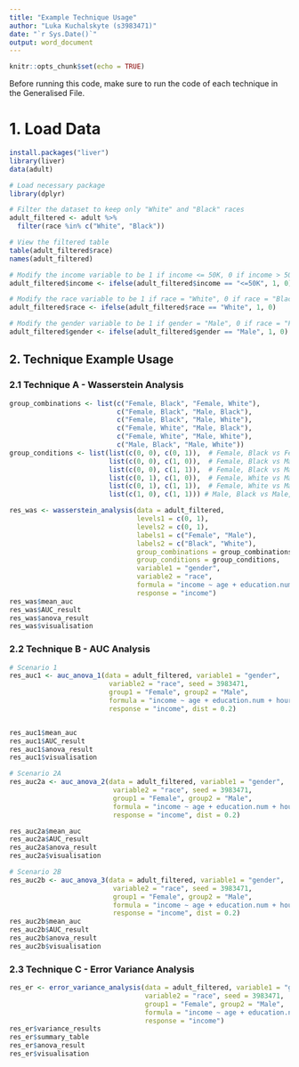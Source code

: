 ```yaml
---
title: "Example Technique Usage"
author: "Luka Kuchalskyte (s3983471)"
date: "`r Sys.Date()`"
output: word_document
---
```


```r
knitr::opts_chunk$set(echo = TRUE)
```

Before running this code, make sure to run the code of each technique in the Generalised File.

# 1. Load Data

```r
install.packages("liver")
library(liver)
data(adult)

# Load necessary package
library(dplyr)

# Filter the dataset to keep only "White" and "Black" races
adult_filtered <- adult %>%
  filter(race %in% c("White", "Black"))

# View the filtered table
table(adult_filtered$race)
names(adult_filtered)

# Modify the income variable to be 1 if income <= 50K, 0 if income > 50K
adult_filtered$income <- ifelse(adult_filtered$income == "<=50K", 1, 0)

# Modify the race variable to be 1 if race = "White", 0 if race = "Black"
adult_filtered$race <- ifelse(adult_filtered$race == "White", 1, 0)

# Modify the gender variable to be 1 if gender = "Male", 0 if race = "Female"
adult_filtered$gender <- ifelse(adult_filtered$gender == "Male", 1, 0)
```

## 2. Technique Example Usage

### 2.1 Technique A - Wasserstein Analysis

```r
group_combinations <- list(c("Female, Black", "Female, White"),
                           c("Female, Black", "Male, Black"),
                           c("Female, Black", "Male, White"),
                           c("Female, White", "Male, Black"),
                           c("Female, White", "Male, White"),
                           c("Male, Black", "Male, White"))
group_conditions <- list(list(c(0, 0), c(0, 1)),  # Female, Black vs Female, White
                         list(c(0, 0), c(1, 0)),  # Female, Black vs Male, Black
                         list(c(0, 0), c(1, 1)),  # Female, Black vs Male, White
                         list(c(0, 1), c(1, 0)),  # Female, White vs Male, Black
                         list(c(0, 1), c(1, 1)),  # Female, White vs Male, White
                         list(c(1, 0), c(1, 1))) # Male, Black vs Male, White

res_was <- wasserstein_analysis(data = adult_filtered,
                                levels1 = c(0, 1),
                                levels2 = c(0, 1),
                                labels1 = c("Female", "Male"),
                                labels2 = c("Black", "White"),
                                group_combinations = group_combinations,
                                group_conditions = group_conditions,
                                variable1 = "gender",
                                variable2 = "race",
                                formula = "income ~ age + education.num + hours.per.week",
                                response = "income")
res_was$mean_auc
res_was$AUC_result
res_was$anova_result
res_was$visualisation
```

### 2.2 Technique B - AUC Analysis

```r
# Scenario 1
res_auc1 <- auc_anova_1(data = adult_filtered, variable1 = "gender",
                         variable2 = "race", seed = 3983471,
                         group1 = "Female", group2 = "Male",
                         formula = "income ~ age + education.num + hours.per.week",
                         response = "income", dist = 0.2)


res_auc1$mean_auc
res_auc1$AUC_result
res_auc1$anova_result
res_auc1$visualisation
```

```r
# Scenario 2A
res_auc2a <- auc_anova_2(data = adult_filtered, variable1 = "gender",
                          variable2 = "race", seed = 3983471,
                          group1 = "Female", group2 = "Male",
                          formula = "income ~ age + education.num + hours.per.week",
                          response = "income", dist = 0.2)

res_auc2a$mean_auc
res_auc2a$AUC_result
res_auc2a$anova_result
res_auc2a$visualisation
```

```r
# Scenario 2B
res_auc2b <- auc_anova_3(data = adult_filtered, variable1 = "gender",
                          variable2 = "race", seed = 3983471,
                          group1 = "Female", group2 = "Male",
                          formula = "income ~ age + education.num + hours.per.week",
                          response = "income", dist = 0.2)
res_auc2b$mean_auc
res_auc2b$AUC_result
res_auc2b$anova_result
res_auc2b$visualisation
```

### 2.3 Technique C - Error Variance Analysis

```r
res_er <- error_variance_analysis(data = adult_filtered, variable1 = "gender",
                                  variable2 = "race", seed = 3983471,
                                  group1 = "Female", group2 = "Male",
                                  formula = "income ~ age + education.num + hours.per.week",
                                  response = "income")
res_er$variance_results
res_er$summary_table
res_er$anova_result
res_er$visualisation
```